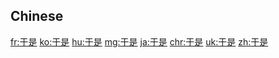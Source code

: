 {{also|於是}}
==Chinese==
{{zh-see|於是}}

[[fr:于是]]
[[ko:于是]]
[[hu:于是]]
[[mg:于是]]
[[ja:于是]]
[[chr:于是]]
[[uk:于是]]
[[zh:于是]]